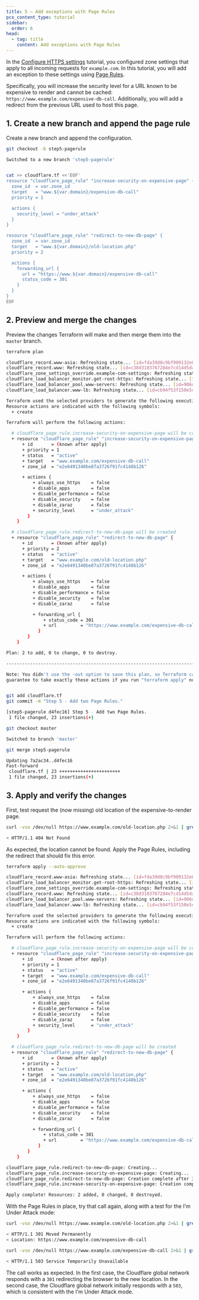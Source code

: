 ```yaml
---
title: 5 – Add exceptions with Page Rules
pcx_content_type: tutorial
sidebar:
  order: 6
head:
  - tag: title
    content: Add exceptions with Page Rules
---
```



In the [Configure HTTPS settings](/terraform/tutorial/configure-https-settings/) tutorial, you configured zone settings that apply to all incoming requests for `example.com`. In this tutorial, you will add an exception to these settings using [Page Rules](/rules/page-rules/).

Specifically, you will increase the security level for a URL known to be expensive to render and cannot be cached: `https://www.example.com/expensive-db-call`. Additionally, you will add a redirect from the previous URL used to host this page.

<Render file="v4-code-snippets" />

## 1. Create a new branch and append the page rule

Create a new branch and append the configuration.

```bash
git checkout -b step5-pagerule
```

```bash output
Switched to a new branch 'step5-pagerule'
```

```sh

cat >> cloudflare.tf <<'EOF'
resource "cloudflare_page_rule" "increase-security-on-expensive-page" {
  zone_id  = var.zone_id
  target   = "www.${var.domain}/expensive-db-call"
  priority = 1

  actions {
    security_level = "under_attack"
  }
}

resource "cloudflare_page_rule" "redirect-to-new-db-page" {
  zone_id  = var.zone_id
  target   = "www.${var.domain}/old-location.php"
  priority = 2

  actions {
    forwarding_url {
      url = "https://www.${var.domain}/expensive-db-call"
      status_code = 301
    }
  }
}
EOF
```

## 2. Preview and merge the changes

Preview the changes Terraform will make and then merge them into the `master` branch.

```sh
terraform plan
```

```sh output
cloudflare_record.www-asia: Refreshing state... [id=fda39d8c9bf909132e82a36bab992864]
cloudflare_record.www: Refreshing state... [id=c38d3103767284e7cd14d5dad3ab8669]
cloudflare_zone_settings_override.example-com-settings: Refreshing state... [id=e2e6491340be87a3726f91fc4148b126]
cloudflare_load_balancer_monitor.get-root-https: Refreshing state... [id=4238142473fcd48e89ef1964be72e3e0]
cloudflare_load_balancer_pool.www-servers: Refreshing state... [id=906d2a7521634783f4a96c062eeecc6d]
cloudflare_load_balancer.www-lb: Refreshing state... [id=cb94f53f150e5c1a65a07e43c5d4cac4]

Terraform used the selected providers to generate the following execution plan.
Resource actions are indicated with the following symbols:
  + create

Terraform will perform the following actions:

  # cloudflare_page_rule.increase-security-on-expensive-page will be created
  + resource "cloudflare_page_rule" "increase-security-on-expensive-page" {
      + id       = (known after apply)
      + priority = 1
      + status   = "active"
      + target   = "www.example.com/expensive-db-call"
      + zone_id  = "e2e6491340be87a3726f91fc4148b126"

      + actions {
          + always_use_https    = false
          + disable_apps        = false
          + disable_performance = false
          + disable_security    = false
          + disable_zaraz       = false
          + security_level      = "under_attack"
        }
    }

  # cloudflare_page_rule.redirect-to-new-db-page will be created
  + resource "cloudflare_page_rule" "redirect-to-new-db-page" {
      + id       = (known after apply)
      + priority = 2
      + status   = "active"
      + target   = "www.example.com/old-location.php"
      + zone_id  = "e2e6491340be87a3726f91fc4148b126"

      + actions {
          + always_use_https    = false
          + disable_apps        = false
          + disable_performance = false
          + disable_security    = false
          + disable_zaraz       = false

          + forwarding_url {
              + status_code = 301
              + url         = "https://www.example.com/expensive-db-call"
            }
        }
    }

Plan: 2 to add, 0 to change, 0 to destroy.

------------------------------------------------------------------------

Note: You didn't use the -out option to save this plan, so Terraform can't
guarantee to take exactly these actions if you run "terraform apply" now.
```

```sh

git add cloudflare.tf
git commit -m "Step 5 - Add two Page Rules."
```

```sh output
[step5-pagerule d4fec16] Step 5 - Add two Page Rules.
 1 file changed, 23 insertions(+)
```

```sh
git checkout master
```

```sh output
Switched to branch 'master'
```

```sh
git merge step5-pagerule
```

```sh output
Updating 7a2ac34..d4fec16
Fast-forward
 cloudflare.tf | 23 +++++++++++++++++++++++
 1 file changed, 23 insertions(+)
```

## 3. Apply and verify the changes

First, test request the (now missing) old location of the expensive-to-render page.

```sh
curl -vso /dev/null https://www.example.com/old-location.php 2>&1 | grep "< HTTP\|Location"
```

```sh output
< HTTP/1.1 404 Not Found
```

As expected, the location cannot be found. Apply the Page Rules, including the redirect that should fix this error.

```sh
terraform apply --auto-approve
```

```sh output
cloudflare_record.www-asia: Refreshing state... [id=fda39d8c9bf909132e82a36bab992864]
cloudflare_load_balancer_monitor.get-root-https: Refreshing state... [id=4238142473fcd48e89ef1964be72e3e0]
cloudflare_zone_settings_override.example-com-settings: Refreshing state... [id=e2e6491340be87a3726f91fc4148b126]
cloudflare_record.www: Refreshing state... [id=c38d3103767284e7cd14d5dad3ab8669]
cloudflare_load_balancer_pool.www-servers: Refreshing state... [id=906d2a7521634783f4a96c062eeecc6d]
cloudflare_load_balancer.www-lb: Refreshing state... [id=cb94f53f150e5c1a65a07e43c5d4cac4]

Terraform used the selected providers to generate the following execution plan.
Resource actions are indicated with the following symbols:
  + create

Terraform will perform the following actions:

  # cloudflare_page_rule.increase-security-on-expensive-page will be created
  + resource "cloudflare_page_rule" "increase-security-on-expensive-page" {
      + id       = (known after apply)
      + priority = 1
      + status   = "active"
      + target   = "www.example.com/expensive-db-call"
      + zone_id  = "e2e6491340be87a3726f91fc4148b126"

      + actions {
          + always_use_https    = false
          + disable_apps        = false
          + disable_performance = false
          + disable_security    = false
          + disable_zaraz       = false
          + security_level      = "under_attack"
        }
    }

  # cloudflare_page_rule.redirect-to-new-db-page will be created
  + resource "cloudflare_page_rule" "redirect-to-new-db-page" {
      + id       = (known after apply)
      + priority = 2
      + status   = "active"
      + target   = "www.example.com/old-location.php"
      + zone_id  = "e2e6491340be87a3726f91fc4148b126"

      + actions {
          + always_use_https    = false
          + disable_apps        = false
          + disable_performance = false
          + disable_security    = false
          + disable_zaraz       = false

          + forwarding_url {
              + status_code = 301
              + url         = "https://www.example.com/expensive-db-call"
            }
        }
    }

cloudflare_page_rule.redirect-to-new-db-page: Creating...
cloudflare_page_rule.increase-security-on-expensive-page: Creating...
cloudflare_page_rule.redirect-to-new-db-page: Creation complete after 3s [id=c5c40ff2dc12416b5fe4d0541980c591]
cloudflare_page_rule.increase-security-on-expensive-page: Creation complete after 6s [id=1c13fdb84710c4cc8b11daf7ffcca449]

Apply complete! Resources: 2 added, 0 changed, 0 destroyed.
```

With the Page Rules in place, try that call again, along with a test for the I'm Under Attack mode:

```sh
curl -vso /dev/null https://www.example.com/old-location.php 2>&1 | grep "< HTTP\|Location"
```

```sh output
< HTTP/1.1 301 Moved Permanently
< Location: https://www.example.com/expensive-db-call
```

```sh
curl -vso /dev/null https://www.example.com/expensive-db-call 2>&1 | grep "< HTTP"
```

```sh output
< HTTP/1.1 503 Service Temporarily Unavailable
```

The call works as expected. In the first case, the Cloudflare global network responds with a `301` redirecting the browser to the new location. In the second case, the Cloudflare global network initially responds with a `503`, which is consistent with the I'm Under Attack mode.
